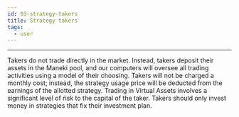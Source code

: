 ```yaml
---
id: 03-strategy-takers
title: Strategy takers
tags:
  - user
---
```


<hr />

<div style={{ textAlign: "justify" }}>
  <p>
    Takers do not trade directly in the market. Instead, takers deposit their
    assets in the Maneki pool, and our computers will oversee all trading
    activities using a model of their choosing. Takers will not be charged a
    monthly cost; instead, the strategy usage price will be deducted from the
    earnings of the allotted strategy. Trading in Virtual Assets involves a
    significant level of risk to the capital of the taker. Takers should only
    invest money in strategies that fix their investment plan.
  </p>
</div>
